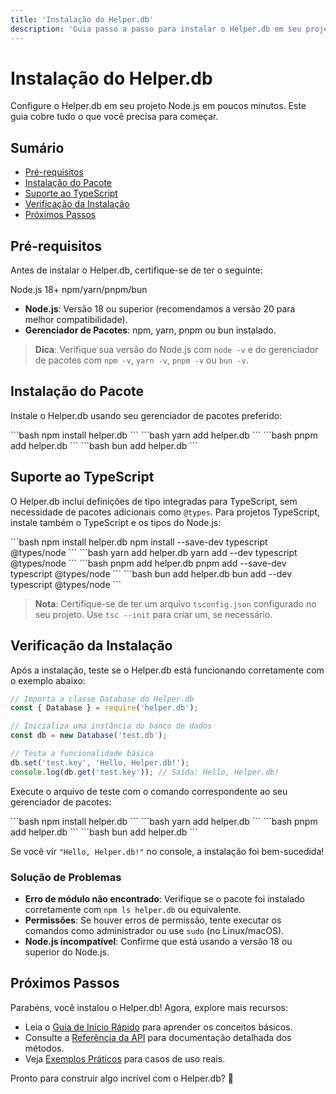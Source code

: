 ```yaml
---
title: 'Instalação do Helper.db'
description: 'Guia passo a passo para instalar o Helper.db em seu projeto Node.js de forma rápida e fácil.'
---
```



# Instalação do Helper.db

Configure o Helper.db em seu projeto Node.js em poucos minutos. Este guia cobre tudo o que você precisa para começar.

## Sumário
- [Pré-requisitos](#pré-requisitos)
- [Instalação do Pacote](#instalação-do-pacote)
- [Suporte ao TypeScript](#suporte-ao-typescript)
- [Verificação da Instalação](#verificação-da-instalação)
- [Próximos Passos](#próximos-passos)

## Pré-requisitos

Antes de instalar o Helper.db, certifique-se de ter o seguinte:

<Badge variant="default" aria-label="Versão mínima do Node.js">Node.js 18+</Badge>
<Badge variant="default" aria-label="Gerenciadores de pacotes suportados">npm/yarn/pnpm/bun</Badge>

- **Node.js**: Versão 18 ou superior (recomendamos a versão 20 para melhor compatibilidade).
- **Gerenciador de Pacotes**: npm, yarn, pnpm ou bun instalado.

> **Dica**: Verifique sua versão do Node.js com `node -v` e do gerenciador de pacotes com `npm -v`, `yarn -v`, `pnpm -v` ou `bun -v`.

## Instalação do Pacote

Instale o Helper.db usando seu gerenciador de pacotes preferido:

<Tabs aria-label="Opções de instalação do Helper.db com diferentes gerenciadores de pacotes">
  <TabItem label="npm">
  ```bash
  npm install helper.db
  ```
  </TabItem>
  <TabItem label="yarn">
  ```bash
  yarn add helper.db
  ```
  </TabItem>
  <TabItem label="pnpm">
  ```bash
  pnpm add helper.db
  ```
  </TabItem>
  <TabItem label="bun">
  ```bash
  bun add helper.db
  ```
  </TabItem>
</Tabs>

## Suporte ao TypeScript

O Helper.db inclui definições de tipo integradas para TypeScript, sem necessidade de pacotes adicionais como `@types`. Para projetos TypeScript, instale também o TypeScript e os tipos do Node.js:

<Tabs aria-label="Instalação do Helper.db com suporte ao TypeScript">
  <TabItem label="npm">
  ```bash
  npm install helper.db
  npm install --save-dev typescript @types/node
  ```
  </TabItem>
  <TabItem label="yarn">
  ```bash
  yarn add helper.db
  yarn add --dev typescript @types/node
  ```
  </TabItem>
  <TabItem label="pnpm">
  ```bash
  pnpm add helper.db
  pnpm add --save-dev typescript @types/node
  ```
  </TabItem>
  <TabItem label="bun">
  ```bash
  bun add helper.db
  bun add --dev typescript @types/node
  ```
  </TabItem>
</Tabs>

> **Nota**: Certifique-se de ter um arquivo `tsconfig.json` configurado no seu projeto. Use `tsc --init` para criar um, se necessário.

## Verificação da Instalação

Após a instalação, teste se o Helper.db está funcionando corretamente com o exemplo abaixo:

```javascript title="test.js"
// Importa a classe Database do Helper.db
const { Database } = require('helper.db');

// Inicializa uma instância do banco de dados
const db = new Database('test.db');

// Testa a funcionalidade básica
db.set('test.key', 'Hello, Helper.db!');
console.log(db.get('test.key')); // Saída: Hello, Helper.db!
```

Execute o arquivo de teste com o comando correspondente ao seu gerenciador de pacotes:

<Tabs>
  <TabItem label="npm">
  ```bash
  npm install helper.db
  ```
  </TabItem>
  <TabItem label="yarn">
  ```bash
  yarn add helper.db
  ```
  </TabItem>
  <TabItem label="pnpm">
  ```bash
  pnpm add helper.db
  ```
  </TabItem>
  <TabItem label="bun">
  ```bash
  bun add helper.db
  ```
  </TabItem>
</Tabs>

Se você vir `"Hello, Helper.db!"` no console, a instalação foi bem-sucedida!

### Solução de Problemas
- **Erro de módulo não encontrado**: Verifique se o pacote foi instalado corretamente com `npm ls helper.db` ou equivalente.
- **Permissões**: Se houver erros de permissão, tente executar os comandos como administrador ou use `sudo` (no Linux/macOS).
- **Node.js incompatível**: Confirme que está usando a versão 18 ou superior do Node.js.

## Próximos Passos

Parabéns, você instalou o Helper.db! Agora, explore mais recursos:

- Leia o [Guia de Início Rápido](/guides/quick-start/) para aprender os conceitos básicos.
- Consulte a [Referência da API](/guides/database/) para documentação detalhada dos métodos.
- Veja [Exemplos Práticos](/guides/examples/) para casos de uso reais.

Pronto para construir algo incrível com o Helper.db? 🚀